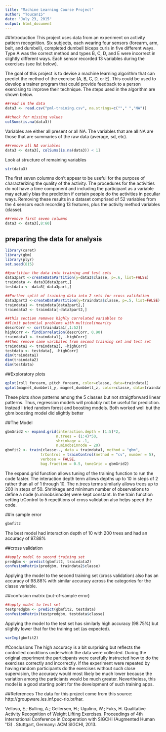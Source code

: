 ```yaml
---
title: "Machine Learning Course Project"
author: "Toucan15"
date: "July 23, 2015"
output: html_document
---
```


##Introduction
This project uses data from an experiment on activity pattern recognition. Six subjects, each wearing four sensors (forearm, arm, belt, and dumbell), completed dumbell biceps curls in five different ways. Type A was the correct method and types B, C, D, and E were incorrect in slightly different ways. Each sensor recorded 13 variables during the exercises (see list below). 

The goal of this project is to devise a machine learning algorithm that can predict the method of the exercise (A, B, C, D, or E). This could be used to develop a trainer program that could provide feedback to a person exercising to improve their technique. The steps used in the algorithm are shown below. 

```r
##read in the data
data3 <- read.csv("pml-training.csv", na.strings=c(""," ","NA"))
```

```r
##check for missing values
colSums(is.na(data3))
```

Variables are either all present or all NA. The variables that are all NA are those that are summaries of the raw data (average, sd, etc).

```r
##remove all NA variables
data3 <- data3[, colSums(is.na(data3)) < 1]
```

Look at structure of remaining variables
```r
str(data3)
```

The first seven columns don't appear to be useful for the purpose of characterizing the quality of the activity. The procedures for the activities do not have a time component and including the participant as a variable may actually bias the prediction if certain people do the activities in peculiar ways. Removing these results in a dataset comprised of 52 variables from the 4 sensors each recording 13 features, plus the activity method variables (classe).
```r
##remove first seven columns
data3 <- data3[,8:60]
```

## preparing the data for analysis
```r
library(caret)
library(gbm)
library(plyr)
set.seed(815)
```

```r
##partition the data into training and test sets
data3part <-createDataPartition(y=data3$classe, p=.6, list=FALSE)
traindata <- data3[data3part,]
testdata <- data3[-data3part,]
```


```r
##Further split of training data into 2 sets for cross validation
data3part2 <-createDataPartition(y=traindata$classe, p=.5, list=FALSE)
traindata1 <- traindata[data3part2,]
traindata2 <- traindata[-data3part2,]
```


```r
##this section removes highly correlated variables to
##limit potential problems with multicolinearity
descrCorr <- cor(traindata1[,1:52])
highCorr <- findCorrelation(descrCorr, 0.90)
traindata1 <- traindata1[, -highCorr]
##then remove same varibales from second training set and test set
traindata2 <- traindata2[, -highCorr]
testdata <- testdata[, -highCorr]
dim(traindata1)
dim(traindata2)
dim(testdata)
```

##Exploratory plots
```r
qplot(roll_forearm, pitch_forearm, color=classe, data=traindata1)
qplot(magnet_dumbbell_y, magnet_dumbbell_z, color=classe, data=traindata1)
```

These plots show patterns among the 5 classes but not straigtforward linear patterns. Thus, regression models will probably not be useful for prediction. Instead I tried random forest and boosting models. Both worked well but the gbm boosting model did slightly better

##The Model
```r

gbmGrid2 <- expand.grid(interaction.depth = (1:5)*2, 
                       n.trees = (1:4)*50, 
                       shrinkage = .1,
                       n.minobsinnode = 20)
gbmfit2 <- train(classe~., data = traindata1, method = "gbm", 
                trControl = trainControl(method = "cv", number = 5), 
                verbose = FALSE, 
                bag.fraction = 0.5, tuneGrid = gbmGrid2)
```

The expand.grid function allows tuning of the training function to run the code faster. The interaction depth term allows depths up to 10 in steps of 2 rather than all of 1 through 10. The n.trees terms similarly allows trees up to 200 in steps of 50. Shrinkage and minimum number of observations to define a node (n.minobsinnode) were kept constant. In the train function setting trControl to 5 repetitions of cross validation also helps speed the code.

##in sample error
```r
gbmfit2
```
The best model had interaction depth of 10 with 200 trees and had an accuracy of 97.88%

##cross validation
```r
##apply model to second training set
predgbm <- predict(gbmfit2, traindata2)
confusionMatrix(predgbm, traindata2$classe)
```

Applying the model to the second training set (cross validation) also has an accuracy of 98.88% with similar accuracy across the categories for the classe variable.

##confusion matrix (out-of-sample error)
```r
##apply model to test set 
testpredgbm <- predict(gbmfit2, testdata)
confusionMatrix(testpredgbm, testdata$classe)
```

Applying the model to the test set has similarly high accuracy (98.75%) but slightly lower that for the training set (as expected). 

```r
varImp(gbmfit2)
```

#Conclusions
The high accuracy is a bit surprising but reflects the controlled conditions underwhich the data were collected. During the original experiment the participants were carefully instructed how to do the exercises correctly and incorrectly. If the experiment were repeated by having random participants do the exercises without such close supervision, the accuracy would most likely be much lower because the variation among the particiants would be much greater. Nevertheless, this model is a good starting point for the development of such training apps. 

##References
The data for this project come from this source: http://groupware.les.inf.puc-rio.br/har. 


Velloso, E.; Bulling, A.; Gellersen, H.; Ugulino, W.; Fuks, H. Qualitative Activity Recognition of Weight Lifting Exercises. Proceedings of 4th International Conference in Cooperation with SIGCHI (Augmented Human '13) . Stuttgart, Germany: ACM SIGCHI, 2013.


